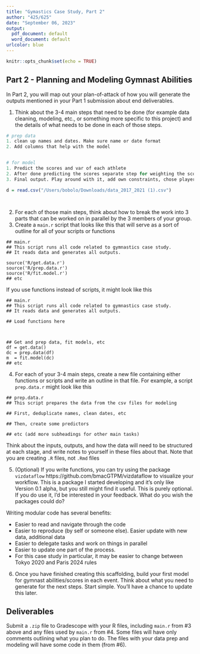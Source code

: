 ```yaml
---
title: "Gymastics Case Study, Part 2"
author: "425/625"
date: "September 06, 2023"
output:
  pdf_document: default
  word_document: default
urlcolor: blue
---
```


```r
knitr::opts_chunk$set(echo = TRUE)
```

## Part 2 - Planning and Modeling Gymnast Abilities

In Part 2, you will map out your plan-of-attack of how you will generate the outputs mentioned in your Part 1 submission about end deliverables.  

1. Think about the 3-4 main steps that need to be done (for example data cleaning, modeling, etc., or something more specific to this project) and the details of what needs to be done in each of those steps.  
```r
# prep data
1. clean up names and dates. Make sure name or date format
2. Add columns that help with the model


# for model
1. Predict the scores and var of each athlete
2. After done predicting the scores separate step for weighting the scores
3. Final output. Play around with it, add own constraints, chose players.

```

```r

d = read.csv("/Users/bobolo/Downloads/data_2017_2021 (1).csv")




```
2. For each of those main steps, think about how to break the work into 3 parts that can be worked on in parallel by the 3 members of your group. 
3. Create a `main.r` script that looks like this that will serve as a sort of outline for all of your scripts or functions

```
## main.r
## This script runs all code related to gymnastics case study. 
## It reads data and generates all outputs. 

source('R/get.data.r')
source('R/prep.data.r')
source('R/fit.model.r')
## etc

```

If you use functions instead of scripts, it might look like this

```
## main.r
## This script runs all code related to gymnastics case study. 
## It reads data and generates all outputs. 

## Load functions here



## Get and prep data, fit models, etc
df = get.data()
dc = prep.data(df)
m  = fit.model(dc)
## etc

```

4. For each of your 3-4 main steps, create a new file containing either functions or scripts and write an outline in that file.  For example, a script `prep.data.r` might look like this

```
## prep.data.r
## This script prepares the data from the csv files for modeling

## First, deduplicate names, clean dates, etc

## Then, create some predictors

## etc (add more subheadings for other main tasks)

```

Think about the inputs, outputs, and how the data will need to be structured at each stage, and write notes to yourself in these files about that.  Note that you are creating `.R` files, not `.Rmd` files

5. (Optional) If you write functions, you can try using the package `vizdataflow` https://github.com/bmacGTPM/vizdataflow to visualize your workflow. This is a package I started developing and it's only like Version 0.1 alpha, but you still might find it useful. This is purely optional. If you do use it, I'd be interested in your feedback. What do you wish the packages could do?

Writing modular code has several benefits:

  - Easier to read and navigate through the code
  - Easier to reproduce (by self or someone else). Easier update with new data, additional data
  - Easier to delegate tasks and work on things in parallel
  - Easier to update one part of the process.
  - For this case study in particular, it may be easier to change between Tokyo 2020 and Paris 2024 rules

6. Once you have finished creating this scaffolding, build your first model for gymnast abilities/scores in each event. Think about what you need to generate for the next steps. Start simple. You'll have a chance to update this later. 


## Deliverables

Submit a `.zip` file to Gradescope with your R files, including `main.r` from #3 above and any files used by `main.r` from #4. Some files will have only comments outlining what you plan to do. The files with your data prep and modeling will have some code in them (from #6). 

